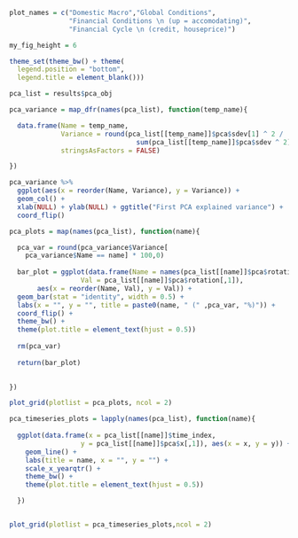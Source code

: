 
```r

plot_names = c("Domestic Macro","Global Conditions",
               "Financial Conditions \n (up = accomodating)",
               "Financial Cycle \n (credit, houseprice)")

my_fig_height = 6

theme_set(theme_bw() + theme(
  legend.position = "bottom",
  legend.title = element_blank()))

```


```r

pca_list = results$pca_obj

pca_variance = map_dfr(names(pca_list), function(temp_name){

  data.frame(Name = temp_name,
             Variance = round(pca_list[[temp_name]]$pca$sdev[1] ^ 2 /
                                sum(pca_list[[temp_name]]$pca$sdev ^ 2),3),
             stringsAsFactors = FALSE)

})

```


```r

pca_variance %>% 
  ggplot(aes(x = reorder(Name, Variance), y = Variance)) + 
  geom_col() +
  xlab(NULL) + ylab(NULL) + ggtitle("First PCA explained variance") + 
  coord_flip()


```


```r


pca_plots = map(names(pca_list), function(name){

  pca_var = round(pca_variance$Variance[
    pca_variance$Name == name] * 100,0)
  
  bar_plot = ggplot(data.frame(Name = names(pca_list[[name]]$pca$rotation[,1]),
                  Val = pca_list[[name]]$pca$rotation[,1]),
       aes(x = reorder(Name, Val), y = Val)) +
  geom_bar(stat = "identity", width = 0.5) +
  labs(x = "", y = "", title = paste0(name, " (" ,pca_var, "%)")) +
  coord_flip() +
  theme_bw() +
  theme(plot.title = element_text(hjust = 0.5))
  
  rm(pca_var)
  
  return(bar_plot)
  

})

plot_grid(plotlist = pca_plots, ncol = 2)

```


```r


pca_timeseries_plots = lapply(names(pca_list), function(name){
  
  ggplot(data.frame(x = pca_list[[name]]$time_index,
                  y = pca_list[[name]]$pca$x[,1]), aes(x = x, y = y)) + 
    geom_line() + 
    labs(title = name, x = "", y = "") + 
    scale_x_yearqtr() + 
    theme_bw() + 
    theme(plot.title = element_text(hjust = 0.5))

  })


plot_grid(plotlist = pca_timeseries_plots,ncol = 2)

```

